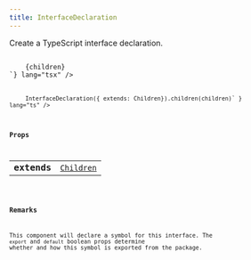 ```yaml
---
title: InterfaceDeclaration
---
```



Create a TypeScript interface declaration.

<Tabs syncKey="component-style">
    <TabItem label="jsx">
        <Code code={`import { InterfaceDeclaration } from "@alloy-js/core" 

<InterfaceDeclaration extends={Children}>
    {children}
</InterfaceDeclaration>`} lang="tsx" />
</TabItem>
<TabItem label="stc">
    <Code code={`import { InterfaceDeclaration } from "@alloy-js/core/stc" 

InterfaceDeclaration({ extends: Children}).children(children)` } lang="ts" />
</TabItem>
</Tabs>

### Props

<table>
  <tr>
    <td style="text-align: right;font-weight: bold;">extends</td>
    <td>
      <Badge text="optional" variant="note" size="small" /> <code><a href="../../../core/types/children/">Children</a></code>
  
  
  
  
  </td>
  </tr>
</table>

  ### Remarks

This component will declare a symbol for this interface. The `export` and `default` boolean props determine whether and how this symbol is exported from the package.

